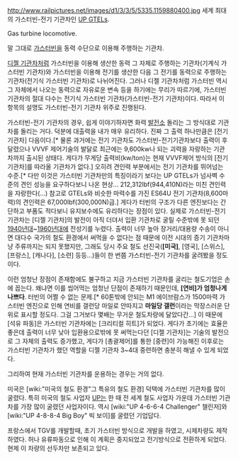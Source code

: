http://www.railpictures.net/images/d1/3/3/5/5335.1159880400.jpg
세계 최대의 가스터빈-전기 기관차인 [[UP GTELs]].

Gas turbine locomotive.

말 그대로 [[가스터빈]]을 동력 수단으로 이용해 주행하는 기관차.

[[디젤 기관차]]처럼 가스터빈을 이용해 생산한 동력 그 자체로 주행하는 기관차(기계식 가스터빈 기관차)와 가스터빈을 이용해 전기를 생산한 다음 그 전기를 동력으로 주행하는 기관차(전기식 가스터빈 기관차)로 나뉘어진다. 그러나 디젤 기관차처럼 가스터빈 역시 그 자체에서 나오는 동력으로 자유로운 변속 등을 하기에는 무리가 따르기에, 가스터빈 기관차의 절대 다수는 전기식 가스터빈 기관차(가스터빈-전기 기관차)이다. 따라서 이 항목의 설명도 가스터빈-전기 기관차 위주로 진행된다.

가스터빈-전기 기관차의 경우, 쉽게 이야기하자면 화력 [[발전소]] 돌리는 그 방식대로 기관차를 돌리는 거다. 덕분에 대출력을 내가 매우 유리하다. 진짜 그 출력 하나만큼은 [전기 기관차] 다음이다.[* 물론 과거에는 전기 기관차도 가스터빈-전기기관차보다 출력이 후달렸으나 VVVF 제어기술의 발달로 최근에는 9,600kw나 되는 괴력을 자랑하는 기관차까지 출시된 상태다. 게다가 무게당 출력비(kw/ton)는 현재 VVVF제어 방식의 [전기 기관차]를 따라올 기관차가 없다.] 오히려 견인력 부분에서는 전기 기관차를 뛰어넘는 수준.[* 다만 이것은 가스터빈 기관차만의 특징이라기 보다는 UP GTELs가 넘사벽 수준의 견인 성능을 요구하다보니 나온 현상... 212,312lbf(944,410N)라는 미친 견인력을 자랑한다(...) 참고로 GTELs와 비슷한 마력수를 가진 ES64U 전기 기관차(8,600마력)의 견인력은 67,000lbf(300,000N)급.] 게다가 터빈의 구조가 다른 엔진보다는 간단하고 부품도 적다보니 유지보수에도 유리하다는 장점이 있다. 실제로 가스터빈-전기 기관차는 [디젤 기관차]의 발전이 아직 더뎌서 입환 기관차로 굴릴 수준밖에 못 되던 [[1940년대]]~[[1960년대]]에 전성기를 누렸다. 출력이 너무 높아 장거리/대용량 수송이 아니면 대다수 국가의 철도 환경에서 써먹을 수 없다는 점 때문에 이전 시대의 증기 기관차마냥 주류까지는 되지 못했지만, 그래도 당시 주요 철도 선진국('''[미국]''', [영국], [스위스], [프랑스], [캐나다], [소련] 등등...)들이 한 번쯤 가스터빈-전기 기관차를 굴려봤을 정도이다.

이런 엄청난 장점이 존재함에도 불구하고 지금 가스터빈 기관차를 굴리는 철도기업은 손에 꼽는다. 왜냐면 이를 씹어먹는 엄청난 단점이 존재하기 때문인데, '''[연비]가 엄청나게 나쁘다'''. 터빈의 어쩔 수 없는 문제.[* 60톤밖에 안되는 M1 에이브람스가 1500마력 가스터빈 엔진으로 인해 연비를 갤런당 마일로 안따지고 '''마일당 갤런'''이라는 막장스러운 단위로 표시할 정도다. 그걸 그거보다 몇배는 무거운 철도차량에 달았다간...] 이 때문에 [석유 파동]은 가스터빈 기관차에는 [크리티컬 히트]가 되었다. 게다가 초기에는 효율은 좋은데 출력이 너무 낮아 입환용으로밖에 못 써먹는다던 [디젤 기관차]는 기술의 발전으로 그 자체의 출력도 증가했고, 게다가 [총괄제어]를 통한 [중련]이 가능해진 이후로는 가스터빈 기관차가 했던 역할을 디젤 기관차 3~4대 중련하면 충분히 해낼 수 있게 되었다.

그리하여 현재 가스터빈 기관차를 운용하는 경우는 거의 없다. 

미국은 [wiki:"미국의 철도 환경"그 특유의 철도 환경] 덕택에 가스터빈 기관차를 많이 굴렸다. 특히 미국의 철도 사업자 [[UP]]는 한 때 전 세계 철도 사업자 가운데 가스터빈 기관차를 가장 많이 굴렸던 사업자이다. 역시 [wiki:"UP 4-6-6-4 Challenger" 챌린저]와 [wiki:"UP 4-8-8-4 Big Boy" 빅 보이]를 굴렸던 기업답다. 

프랑스에서 TGV를 개발할때, 초기 가스터빈 방식으로 개발을 하였고, 시제차량도 제작하였다. 허나 유류파동으로 인해 이 계획은 중지되었고 전기방식으로 전환하게 되었다. 현제 이 차량의 선두차만 보존되고 있다.
